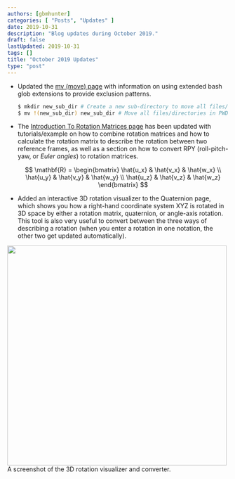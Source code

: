 ```yaml
---
authors: [gbmhunter]
categories: [ "Posts", "Updates" ]
date: 2019-10-31
description: "Blog updates during October 2019."
draft: false
lastUpdated: 2019-10-31
tags: []
title: "October 2019 Updates"
type: "post"
---
```



* Updated the [mv (move) page](/programming/operating-systems/linux/programs/mv-move) with information on using extended bash glob extensions to provide exclusion patterns.

    ```sh
    $ mkdir new_sub_dir # Create a new sub-directory to move all files/directories in PWD into
    $ mv !(new_sub_dir) new_sub_dir # Move all files/directories in PWD into new_sub_dir, excluding new_sub_dir itself (avoiding the obvious recursion problem)
    ```

* The [Introduction To Rotation Matrices page](/mathematics/geometry/rotation-matrices) has been updated with tutorials/example on how to combine rotation matrices and how to calculate the rotation matrix to describe the rotation between two reference frames, as well as a section on how to convert RPY (roll-pitch-yaw, or _Euler angles_) to rotation matrices.

    $$
    \mathbf{R} = \begin{bmatrix} \hat{u_x} & \hat{v_x} & \hat{w_x} \\ \hat{u_y} & \hat{v_y} & \hat{w_y} \\ \hat{u_z} & \hat{v_z} & \hat{w_z} \end{bmatrix}
    $$

* Added an interactive 3D rotation visualizer to the Quaternion page, which shows you how a right-hand coordinate system XYZ is rotated in 3D space by either a rotation matrix, quaternion, or angle-axis rotation. This tool is also very useful to convert between the three ways of describing a rotation (when you enter a rotation in one notation, the other two get updated automatically).



<Image src={n_3d_rotation_visualizer_screenshot} width="500px">A screenshot of the 3D rotation visualizer and converter.</Image>